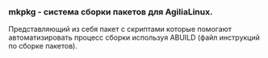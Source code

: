 === mkpkg - система сборки пакетов для AgiliaLinux. ===
Представляющий из себя пакет с скриптами которые помогают автоматизировать процесс сборки используя ABUILD (файл инструкций по сборке пакетов).  